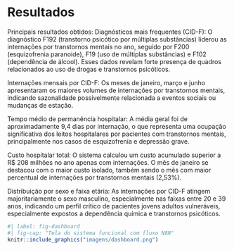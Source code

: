 # Resultados

Principais resultados obtidos:
Diagnósticos mais frequentes (CID-F):
O diagnóstico F192 (transtorno psicótico por múltiplas substâncias) liderou as internações por transtornos mentais no ano, seguido por F200 (esquizofrenia paranoide), F19 (uso de múltiplas substâncias) e F102 (dependência de álcool). Esses dados revelam forte presença de quadros relacionados ao uso de drogas e transtornos psicóticos.

Internações mensais por CID-F:
Os meses de janeiro, março e junho apresentaram os maiores volumes de internações por transtornos mentais, indicando sazonalidade possivelmente relacionada a eventos sociais ou mudanças de estação.

Tempo médio de permanência hospitalar:
A média geral foi de aproximadamente 9,4 dias por internação, o que representa uma ocupação significativa dos leitos hospitalares por pacientes com transtornos mentais, principalmente nos casos de esquizofrenia e depressão grave.

Custo hospitalar total:
O sistema calculou um custo acumulado superior a R$ 208 milhões no ano apenas com internações. O mês de janeiro se destacou com o maior custo isolado, também sendo o mês com maior percentual de internações por transtornos mentais (2,53%).

Distribuição por sexo e faixa etária:
As internações por CID-F atingem majoritariamente o sexo masculino, especialmente nas faixas entre 20 e 39 anos, indicando um perfil crítico de pacientes jovens adultos vulneráveis, especialmente expostos a dependência química e transtornos psicóticos.

```r
#| label: fig-dashboard
#| fig-cap: "Tela do sistema funcional com fluxo N8N"
knitr::include_graphics("imagens/dashboard.png")
```
